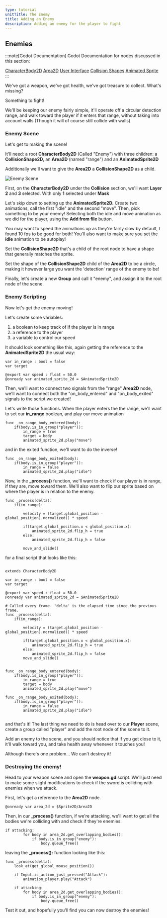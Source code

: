 ```yaml
---
type: tutorial
unitTitle: The Enemy
title: Adding an Enemy
description: Adding an enemy for the player to fight
---
```



## Enemies

:::note[Godot Documentation]
Godot Documentation for nodes discussed in this section: 

[CharacterBody2D](https://docs.godotengine.org/en/stable/classes/class_characterbody2d.html) [Area2D](https://docs.godotengine.org/en/stable/classes/class_area2d.html) [User Interface](https://docs.godotengine.org/en/stable/tutorials/ui/index.html) [Collision Shapes](https://docs.godotengine.org/en/stable/tutorials/physics/collision_shapes_2d.html) [Animated Sprite](https://docs.godotengine.org/en/stable/classes/class_animatedsprite2d.html)
:::

We've got a weapon, we've got health, we've got treasure to collect. What's missing?

Something to fight!

We'll be keeping our enemy fairly simple, it'll operate off a circular detection range, and walk toward the player if it enters that range, without taking into account walls (Though it will of course still collide with walls)

### Enemy Scene

Let's get to making the scene!

It'll need: a root **CharacterBody2D** (Called "Enemy") with three children: a **CollisionShape2D,** an **Area2D** (named "range") and an **AnimatedSprite2D**

Additionally we'll want to give the **Area2D** a **CollisionShape2D** as a child.

![Enemy Scene](/src/assets/godot/dungeonCrawler/enemyScene.png)

First, on the **CharacterBody2D** under the **Collision** section, we'll want **Layer** **2** and **3** selected. With only **1** selected under **Mask**

Let's skip down to setting up the **AnimatedSprite2D.** Create two animations, call the first "idle" and the second "move". Then, pick something to be your enemy! Selecting both the idle and move animation as we did for the player, using the **Add from file** button.

You may want to speed the animations up as they're fairly slow by default, I found 10 fps to be good for both! You'll also want to make sure you set the **idle** animation to be autoplay!

Set the **CollisionShape2D** that's a child of the root node to have a shape that generally matches the sprite.

Set the shape of the **CollisionShape2D** child of the **Area2D** to be a circle, making it however large you want the 'detection' range of the enemy to be!

Finally, let's create a new **Group** and call it "enemy", and assign it to the root node of the scene.

### Enemy Scripting

Now let's get the enemy moving!

Let's create some variables: 
1. a boolean to keep track of if the player is in range
2. a reference to the player
3. a variable to control our speed

It should look something like this, again getting the reference to the **AnimatedSprite2D** the usual way:
```gdscript
var in_range : bool = false
var target

@export var speed : float = 50.0
@onready var animated_sprite_2d = $AnimatedSprite2D
```

Then, we'll want to connect two signals from the "range" **Area2D** node, we'll want to connect both the "on_body_entered" and "on_body_exited" signals to the script we created!

Let's write those functions. When the player enters the the range, we'll want to set our **in_range** boolean, and play our move animation

``` gdscript
func _on_range_body_entered(body):
	if(body.is_in_group("player")):
		in_range = true
		target = body
		animated_sprite_2d.play("move")
```

and in the exited function, we'll want to do the inverse!

```gdscript
func _on_range_body_exited(body):
	if(body.is_in_group("player")):
		in_range = false
		animated_sprite_2d.play("idle")
```

Now, in the **_process()** function, we'll want to check if our player is in range, if they are, move toward them. We'll also want to flip our sprite based on where the player is in relation to the enemy.

```gdscript
func _process(delta):
	if(in_range):

		velocity = (target.global_position - global_position).normalized() * speed

		if(target.global_position.x < global_position.x):
			animated_sprite_2d.flip_h = true
		else:
			animated_sprite_2d.flip_h = false

		move_and_slide()
```

for a final script that looks like this:

```gdscript

extends CharacterBody2D

var in_range : bool = false
var target

@export var speed : float = 50.0
@onready var animated_sprite_2d = $AnimatedSprite2D

# Called every frame. 'delta' is the elapsed time since the previous frame.
func _process(delta):
	if(in_range):
		
		velocity = (target.global_position - global_position).normalized() * speed
		
		if(target.global_position.x < global_position.x):
			animated_sprite_2d.flip_h = true
		else:
			animated_sprite_2d.flip_h = false
		move_and_slide()
		
	
func _on_range_body_entered(body):
	if(body.is_in_group("player")):
		in_range = true
		target = body
		animated_sprite_2d.play("move")

func _on_range_body_exited(body):
	if(body.is_in_group("player")):
		in_range = false
		animated_sprite_2d.play("idle")


```

and that's it! The last thing we need to do is head over to our **Player** scene, create a group called "player" and add the root node of the scene to it.

Add an enemy to the scene, and you should notice that if you get close to it, it'll walk toward you, and take health away whenever it touches you! 

Although there's one problem... We can't destroy it!

### Destroying the enemy!

Head to your weapon scene and open the **weapon.gd** script. We'll just need to make some slight modifications to check if the sword is colliding with enemies when we attack.

First, let's get a reference to the **Area2D** node.

```gdscript
@onready var area_2d = $Sprite2D/Area2D
```
Then, in our **_process()** function, if we're attacking, we'll want to get all the bodies we're colliding with and check if they're enemies.

```gdscript
if attacking:	
		for body in area_2d.get_overlapping_bodies():
			if body.is_in_group("enemy"):
				body.queue_free()
```

leaving the **_process():** function looking like this:

```gdscript
func _process(delta):
	look_at(get_global_mouse_position())
	
	if Input.is_action_just_pressed("Attack"):
		animation_player.play("Attack")
		
	if attacking:	
		for body in area_2d.get_overlapping_bodies():
			if body.is_in_group("enemy"):
				body.queue_free()
```

Test it out, and hopefully you'll find you can now destroy the enemies!